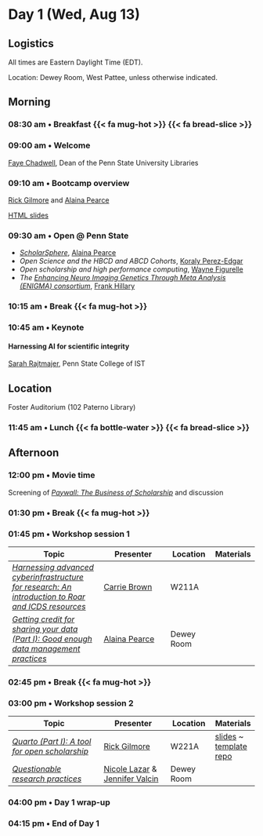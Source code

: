 # Day 1 (Wed, Aug 13)

::: {.callout-note}
## Logistics
All times are Eastern Daylight Time (EDT).

Location: Dewey Room, West Pattee, unless otherwise indicated.
:::

## Morning {- #day_1_am}

### 08:30 am • Breakfast {{< fa mug-hot >}} {{< fa bread-slice >}} {-}

### 09:00 am • Welcome {-}

[Faye Chadwell](presenters.qmd#faye-chadwell), Dean of the Penn State University Libraries

### 09:10 am • Bootcamp overview {-}

[Rick Gilmore](directors.qmd#rick-gilmore) and [Alaina Pearce](directors.qmd#alaina-pearce)

[HTML slides](https://penn-state-open-science.github.io/bootcamp-2025-welcome-day-1-welcome/)

### 09:30 am • Open @ Penn State {- #day_1_plenary_1}

- [*ScholarSphere*](https://scholarsphere.psu.edu), [Alaina Pearce](directors.qmd#alaina-pearce)
- *Open Science and the HBCD and ABCD Cohorts*, [Koraly Perez-Edgar](presenters.qmd#koraly-pérez-edgar)
- *Open scholarship and high performance computing*, [Wayne Figurelle](presenters.qmd#wayne-figurelle)
- *The [Enhancing Neuro Imaging Genetics Through Meta Analysis (ENIGMA) consortium](https://enigma.ini.usc.edu)*, [Frank Hillary](program-committee.qmd#frank-hillary)

### 10:15 am • Break {{< fa mug-hot >}} {-}

### 10:45 am • Keynote {- #day_1_plenary_2}

#### Harnessing AI for scientific integrity

[Sarah Rajtmajer](program-committee.qmd#sarah-rajtmajer), Penn State College of IST

::: {.callout-note}
## Location

Foster Auditorium (102 Paterno Library)
:::

### 11:45 am • Lunch {{< fa bottle-water >}} {{< fa bread-slice >}} {-}

## Afternoon {- #day_1_pm}

### 12:00 pm • Movie time

Screening of [*Paywall: The Business of Scholarship*](https://en.wikipedia.org/wiki/Paywall:_The_Business_of_Scholarship) and discussion

### 01:30 pm • Break {{< fa mug-hot >}} {-}

### 01:45 pm • Workshop session 1 {- #day_1_pm_session_1}

| Topic | Presenter | Location | Materials |
|--------------|----------|-------|------|
| [*Harnessing advanced cyberinfrastructure for research: An introduction to Roar and ICDS resources*](sessions.qmd#open-access-high-performance-computing) | [Carrie Brown](program-committee.qmd#carrie-brown) | W211A |  |
| [*Getting credit for sharing your data (Part I): Good enough data management practices*](sessions.qmd#getting-credit-for-sharing-your-data-part-i-good-enough-data-practices) | [Alaina Pearce](directors.qmd#alaina-pearce) | Dewey Room | |

### 02:45 pm • Break {{< fa mug-hot >}} {-}

### 03:00 pm • Workshop session 2 {- #day_1_pm_session_2}

| Topic | Presenter | Location | Materials |
|--------------|----------|-------|------|
| [*Quarto (Part I): A tool for open scholarship*](sessions.qmd#quarto-part-i-a-tool-for-open-scholarship) | [Rick Gilmore](directors.qmd#directors.qmd#rick-gilmore) | W221A | [slides](https://penn-state-open-science.github.io/bootcamp-2025-quarto-I) ~ [template repo](https://penn-state-open-science.github.io/bootcamp-2025-quarto-I-template) |
| [*Questionable research practices*](sessions.qmd#questionable-research-practices) |  [Nicole Lazar](program-committee.qmd#nicole-lazar) & [Jennifer Valcin](program-committee.qmd#jennifer-valcin) | Dewey Room |  |

### 04:00 pm • Day 1 wrap-up

### 04:15 pm • End of Day 1 {-}
